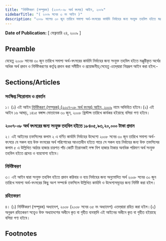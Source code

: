 ```yaml
---
title: "নির্দিষ্টকরণ (সম্পূরক) (২০০৭-০৮ অর্থ বৎসর) আইন, ২০০৯"
sidebarTitle: "( ২০০৯ সনের ৩ নং আইন )"
description: "২০০৮ সালের ৩০ জুন তারিখে সমাপ্য অর্থ-বৎসরের কার্যাদি নির্বাহের জন্য সংযুক্ত তহবিল হইতে মঞ্জুরীকৃত অর্থের অধিক অর্থ প্রদান ও নির্দিষ্টকরণের কর্তৃত্ব প্রদানের উদ্দেশ্যে প্রণীত আইন।"
---
```


**Date of Publication:** [ ফেব্রুয়ারি ২৪, ২০০৯ ]

## Preamble

যেহেতু ২০০৮ সানের ৩০ জুন তারিখে সমাপ্য অর্থ-বৎসরের কার্যাদি নির্বাহের জন্য সংযুক্ত তহবিল হইতে মঞ্জুরীকৃত অর্থের অধিক অর্থ প্রদান ও নির্দিষ্টকরণের কর্তৃত্ব প্রদান করা সমীচীন ও প্রয়োজনীয়;সেহেতু এতদ্‌দ্বারা নিম্নরূপ আইন করা হইল:-

## Sections/Articles

### সংক্ষিপ্ত শিরোনাম ও প্রবর্তন

১। (১) এই আইন [নির্দিষ্টকরণ (সম্পূরক) (২০০৭-০৮ অর্থ বৎসর) আইন, ২০০৯](/act-1002.html "নির্দিষ্টকরণ (সম্পূরক) (২০০৭-০৮ অর্থ বৎসর) আইন, ২০০৯") নামে অভিহিত হইবে।(২) এই আইন ১৬ আষাঢ়, ১৪১৫ বঙ্গাব্দ মোতাবেক ৩০ জুন, ২০০৮ খ্রিস্টাব্দ তারিখে কার্যকর হইয়াছে বলিয়া গণ্য হইবে।

### ২০০৭-০৮ অর্থ বৎসরের জন্য সংযুক্ত তহবিল হইতে ১৮৪০৫,৯৩,২০,০০০ টাকা প্রদান

২। এই আইনের তফসিলের কলাম ২ এ বর্ণিত কার্যাদি নির্বাহের উদ্দেশ্যে ২০০৮ সনের ৩০ জুন তারিখে সমাপ্য অর্থ-বৎসরে যে সকল ব্যয় উক্ত বৎসরের অর্থ পরিশোধের আওতাধীন হইতে পারে সে সকল ব্যয় নির্বাহের জন্য উক্ত তফসিলের কলাম ৫ এ উল্লিখিত আঠার হাজার চারশত পাঁচ কোটি তিরানব্বই লক্ষ বিশ হাজার টাকার অনধিক পরিমাণ অর্থ সংযুক্ত তহবিল হইতে প্রদেয় ও ব্যয়যোগ্য হইবে।

### নির্দিষ্টকরণ

৩। এই আইন দ্বারা সংযুক্ত তহবিল হইতে প্রদান করিবার ও ব্যয় নির্বাহের জন্য অনুমোদিত অর্থ ২০০৮ সনের ৩০ জুন তারিখে সমাপ্য অর্থ-বৎসরের কিছু অংশ সম্পর্কে তফসিলে উল্লিখিত কার্যাদি ও উদ্দেশ্যসমূহের জন্য নির্দিষ্ট করা হইল।

### রহিতকরণ

৪। (১) নির্দিষ্টকরণ (সম্পূরক) অধ্যাদেশ, ২০০৮ (২০০৮ সনের ৩৫ নং অধ্যাদেশ) এতদ্‌দ্বারা রহিত করা হইল।(২) অনুরূপ রহিতকরণ সত্ত্বেও উক্ত অধ্যাদেশের অধীনে কৃত বা গৃহীত ব্যবস্থাদি এই আইনের অধীনে কৃত বা গৃহীত হইয়াছে বলিয়া গণ্য হইবে।

## Footnotes
